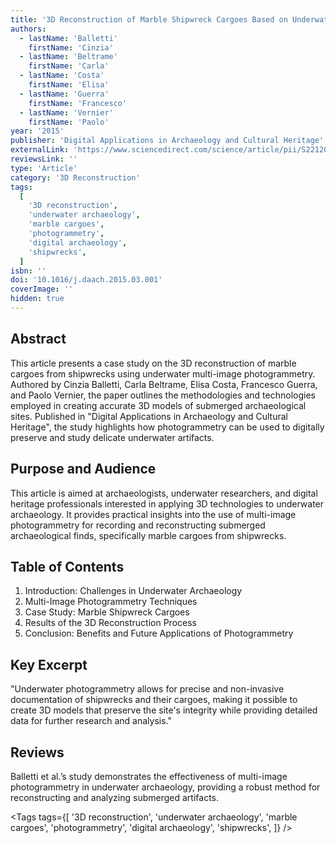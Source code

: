 ```yaml
---
title: '3D Reconstruction of Marble Shipwreck Cargoes Based on Underwater Multi-Image Photogrammetry'
authors:
  - lastName: 'Balletti'
    firstName: 'Cinzia'
  - lastName: 'Beltrame'
    firstName: 'Carla'
  - lastName: 'Costa'
    firstName: 'Elisa'
  - lastName: 'Guerra'
    firstName: 'Francesco'
  - lastName: 'Vernier'
    firstName: 'Paolo'
year: '2015'
publisher: 'Digital Applications in Archaeology and Cultural Heritage'
externalLink: 'https://www.sciencedirect.com/science/article/pii/S2212054815000131'
reviewsLink: ''
type: 'Article'
category: '3D Reconstruction'
tags:
  [
    '3D reconstruction',
    'underwater archaeology',
    'marble cargoes',
    'photogrammetry',
    'digital archaeology',
    'shipwrecks',
  ]
isbn: ''
doi: '10.1016/j.daach.2015.03.001'
coverImage: ''
hidden: true
---
```


## Abstract

This article presents a case study on the 3D reconstruction of marble cargoes from shipwrecks using underwater multi-image photogrammetry. Authored by Cinzia Balletti, Carla Beltrame, Elisa Costa, Francesco Guerra, and Paolo Vernier, the paper outlines the methodologies and technologies employed in creating accurate 3D models of submerged archaeological sites. Published in "Digital Applications in Archaeology and Cultural Heritage", the study highlights how photogrammetry can be used to digitally preserve and study delicate underwater artifacts.

## Purpose and Audience

This article is aimed at archaeologists, underwater researchers, and digital heritage professionals interested in applying 3D technologies to underwater archaeology. It provides practical insights into the use of multi-image photogrammetry for recording and reconstructing submerged archaeological finds, specifically marble cargoes from shipwrecks.

## Table of Contents

1. Introduction: Challenges in Underwater Archaeology
2. Multi-Image Photogrammetry Techniques
3. Case Study: Marble Shipwreck Cargoes
4. Results of the 3D Reconstruction Process
5. Conclusion: Benefits and Future Applications of Photogrammetry

## Key Excerpt

"Underwater photogrammetry allows for precise and non-invasive documentation of shipwrecks and their cargoes, making it possible to create 3D models that preserve the site's integrity while providing detailed data for further research and analysis."

## Reviews

Balletti et al.’s study demonstrates the effectiveness of multi-image photogrammetry in underwater archaeology, providing a robust method for reconstructing and analyzing submerged artifacts.

<Tags
  tags={[
    '3D reconstruction',
    'underwater archaeology',
    'marble cargoes',
    'photogrammetry',
    'digital archaeology',
    'shipwrecks',
  ]}
/>
